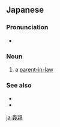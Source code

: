 ==Japanese==
{{wikipedia|lang=ja}}
{{ja-kanjitab|ぎ|しん|yomi=o}}

===Pronunciation===
{{ja-pron|ぎしん|y=o|acc=0}}
* {{hmp|lang=ja|義臣|疑心}}

===Noun===
{{ja-noun|ぎしん}}

# a [[parent-in-law]]

===See also===
* {{ja-r|義%父|ぎ%ふ}}
* {{ja-r|義%母|ぎ%ぼ}}

{{C|ja|Parents}}

[[ja:義親]]